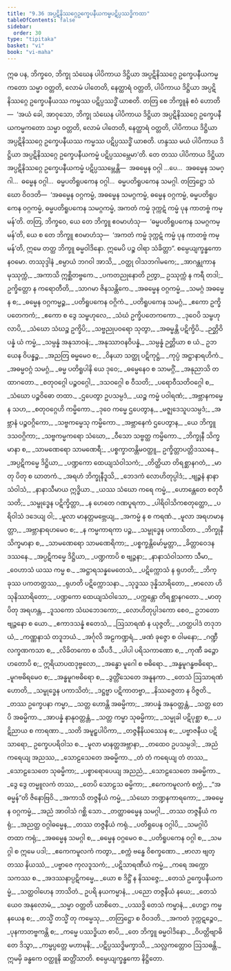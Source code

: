 ```yaml
---
title: "9.36 အပ္ပဋိနိဿဂ္ဂေဥက္ခေပနီယကမ္မပဋိပ္ပဿဒ္ဓိကထာ"
tableOfContents: false
sidebar:
  order: 30
type: "tipitaka"
basket: "vi"
book: "vi-maha"
---
```



<DynamicBreadcrumb />

<Division number="450" book="vi-maha">

<Paragraph number="1896" book="vi-maha">
ဣဓ ပန, ဘိက္ခဝေ, ဘိက္ခု သံဃေန ပါပိကာယ ဒိဋ္ဌိယာ အပ္ပဋိနိဿဂ္ဂေ ဥက္ခေပနီယကမ္မကတော သမ္မာ ဝတ္တတိ, လောမံ ပါတေတိ, နေတ္ထာရံ ဝတ္တတိ, ပါပိကာယ ဒိဋ္ဌိယာ အပ္ပဋိနိဿဂ္ဂေ ဥက္ခေပနီယဿ ကမ္မဿ ပဋိပ္ပဿဒ္ဓိံ ယာစတိ. တတြ စေ ဘိက္ခူနံ ဧဝံ ဟောတိ—  ‘အယံ ခေါ, အာဝုသော, ဘိက္ခု သံဃေန ပါပိကာယ ဒိဋ္ဌိယာ အပ္ပဋိနိဿဂ္ဂေ ဥက္ခေပနီယကမ္မကတော သမ္မာ ဝတ္တတိ, လောမံ ပါတေတိ, နေတ္ထာရံ ဝတ္တတိ, ပါပိကာယ ဒိဋ္ဌိယာ အပ္ပဋိနိဿဂ္ဂေ ဥက္ခေပနီယဿ ကမ္မဿ ပဋိပ္ပဿဒ္ဓိံ ယာစတိ. ဟန္ဒဿ မယံ ပါပိကာယ ဒိဋ္ဌိယာ အပ္ပဋိနိဿဂ္ဂေ ဥက္ခေပနီယကမ္မံ ပဋိပ္ပဿမ္ဘေမာ’တိ. တေ တဿ ပါပိကာယ ဒိဋ္ဌိယာ အပ္ပဋိနိဿဂ္ဂေ ဥက္ခေပနီယကမ္မံ ပဋိပ္ပဿမ္ဘေန္တိ—  အဓမ္မေန ဝဂ္ဂါ …ပေ…  အဓမ္မေန သမဂ္ဂါ…  ဓမ္မေန ဝဂ္ဂါ…  ဓမ္မပတိရူပကေန ဝဂ္ဂါ…  ဓမ္မပတိရူပကေန သမဂ္ဂါ. တတြဋ္ဌော သံဃော ဝိဝဒတိ—  ‘အဓမ္မေန ဝဂ္ဂကမ္မံ, အဓမ္မေန သမဂ္ဂကမ္မံ, ဓမ္မေန ဝဂ္ဂကမ္မံ, ဓမ္မပတိရူပကေန ဝဂ္ဂကမ္မံ, ဓမ္မပတိရူပကေန သမဂ္ဂကမ္မံ, အကတံ ကမ္မံ ဒုက္ကဋံ ကမ္မံ ပုန ကာတဗ္ဗံ ကမ္မန်’တိ. တတြ, ဘိက္ခဝေ, ယေ တေ ဘိက္ခူ ဧဝမာဟံသု—  ‘ဓမ္မပတိရူပကေန သမဂ္ဂကမ္မန်’တိ, ယေ စ တေ ဘိက္ခူ ဧဝမာဟံသု—  ‘အကတံ ကမ္မံ ဒုက္ကဋံ ကမ္မံ ပုန ကာတဗ္ဗံ ကမ္မန်’တိ, ဣမေ တတ္ထ ဘိက္ခူ ဓမ္မဝါဒိနော. ဣမေပိ ပဉ္စ ဝါရာ သံခိတ္တာ”.

</Paragraph>
</Division>

<Paragraph number="1897" type="center" book="vi-maha">
စမ္ပေယျက္ခန္ဓကော နဝမော.



</Paragraph>

<Paragraph number="1898" type="center" book="vi-maha">
တဿုဒ္ဒါနံ


</Paragraph>

<Paragraph number="1899" type="verses" book="vi-maha">
_စမ္ပာယံ ဘဂဝါ အာသိ,_  
_ဝတ္ထု ဝါသဘဂါမကေ;_  
_အာဂန္တုကာနမုဿုက္ကံ,_  
_အကာသိ ဣစ္ဆိတဗ္ဗကေ._  

</Paragraph>

<Paragraph number="1900" book="vi-maha">
_ပကတညုနောတိ ဉတွာ,_  
ဥဿုက္ကံ န ကရီ တဒါ;_  
ဥက္ခိတ္တော န ကရောတီတိ,_  
_သာဂမာ ဇိနသန္တိကေ._  

</Paragraph>

<Paragraph number="1901" type="verses" book="vi-maha">
_အဓမ္မေန ဝဂ္ဂကမ္မံ,_  
_သမဂ္ဂံ အဓမ္မေန စ;_  
_ဓမ္မေန ဝဂ္ဂကမ္မဉ္စ,_  
_ပတိရူပကေန ဝဂ္ဂိကံ._  

</Paragraph>

<Paragraph number="1902" type="verses" book="vi-maha">
_ပတိရူပကေန သမဂ္ဂံ,_  
_ဧကော ဥက္ခိပတေကကံ;_  
_ဧကော စ ဒွေ သမ္ဗဟုလေ,_  
_သံဃံ ဥက္ခိပတေကကော._  

</Paragraph>

<Paragraph number="1903" type="verses" book="vi-maha">
_ဒုဝေပိ သမ္ဗဟုလာပိ,_  
_သံဃော သံဃဉ္စ ဥက္ခိပိ;_  
_သဗ္ဗညုပဝရော သုတွာ,_  
_အဓမ္မန္တိ ပဋိက္ခိပိ._  

</Paragraph>

<Paragraph number="1904" type="verses" book="vi-maha">
_ဉတ္တိဝိပန္နံ ယံ ကမ္မံ,_  
_သမ္ပန္နံ အနုသာဝနံ;_  
_အနုဿာဝနဝိပန္နံ,_  
_သမ္ပန္နံ ဉတ္တိယာ စ ယံ._  

</Paragraph>

<Paragraph number="1905" type="verses" book="vi-maha">
ဥဘယေန ဝိပန္နဉ္စ,_  
_အညတြ ဓမ္မမေဝ စ;_  
_ဝိနယာ သတ္ထု ပဋိကုဋ္ဌံ,_  
_ကုပ္ပံ အဋ္ဌာနာရဟိကံ._  

</Paragraph>

<Paragraph number="1906" type="verses" book="vi-maha">
_အဓမ္မဝဂ္ဂံ သမဂ္ဂံ,_  
_ဓမ္မ ပတိရူပါနိ ယေ ဒုဝေ;_  
_ဓမ္မေနေဝ စ သာမဂ္ဂိံ,_  
_အနုညာသိ တထာဂတော._  

</Paragraph>

<Paragraph number="1907" type="verses" book="vi-maha">
_စတုဝဂ္ဂေါ ပဉ္စဝဂ္ဂေါ,_  
_ဒသဝဂ္ဂေါ စ ဝီသတိ;_  
_ပရောဝီသတိဝဂ္ဂေါ စ,_  
_သံဃော ပဉ္စဝိဓော တထာ._  

</Paragraph>

<Paragraph number="1908" type="verses" book="vi-maha">
_ဌပေတွာ ဥပသမ္ပဒံ,_  
_ယဉ္စ ကမ္မံ ပဝါရဏံ;_  
_အဗ္ဘာနကမ္မေန သဟ,_  
_စတုဝဂ္ဂေဟိ ကမ္မိကော._  

</Paragraph>

<Paragraph number="1909" type="verses" book="vi-maha">
_ဒုဝေ ကမ္မေ ဌပေတွာန,_  
_မဇ္ဈဒေသူပသမ္ပဒံ;_  
_အဗ္ဘာနံ ပဉ္စဝဂ္ဂိကော,_  
_သဗ္ဗကမ္မေသု ကမ္မိကော._  

</Paragraph>

<Paragraph number="1910" type="verses" book="vi-maha">
_အဗ္ဘာနေကံ ဌပေတွာန,_  
_ယေ ဘိက္ခူ ဒသဝဂ္ဂိကာ;_  
_သဗ္ဗကမ္မကရော သံဃော,_  
_ဝီသော သဗ္ဗတ္ထ ကမ္မိကော._  

</Paragraph>

<Paragraph number="1911" type="verses" book="vi-maha">
_ဘိက္ခုနီ သိက္ခမာနာ စ,_  
_သာမဏေရော သာမဏေရီ;_  
_ပစ္စက္ခာတန္တိမဝတ္ထူ,_  
ဥက္ခိတ္တာပတ္တိဒဿနေ._  

</Paragraph>

<Paragraph number="1912" type="verses" book="vi-maha">
_အပ္ပဋိကမ္မေ ဒိဋ္ဌိယာ,_  
_ပဏ္ဍကော ထေယျသံဝါသကံ;_  
_တိတ္ထိယာ တိရစ္ဆာနဂတံ,_  
_မာတု ပိတု စ ဃာတကံ._  

</Paragraph>

<Paragraph number="1913" type="verses" book="vi-maha">
_အရဟံ ဘိက္ခုနီဒူသိ,_  
_ဘေဒကံ လောဟိတုပ္ပါဒံ;_  
_ဗျဉ္ဇနံ နာနာသံဝါသံ,_  
_နာနာသီမာယ ဣဒ္ဓိယာ._  

</Paragraph>

<Paragraph number="1914" type="verses" book="vi-maha">
_ယဿ သံဃော ကရေ ကမ္မံ,_  
_ဟောန္တေတေ စတုဝီသတိ;_  
_သမ္ဗုဒ္ဓေန ပဋိက္ခိတ္တာ,_  
_န ဟေတေ ဂဏပူရကာ._  

</Paragraph>

<Paragraph number="1915" type="verses" book="vi-maha">
_ပါရိဝါသိကစတုတ္ထော,_  
_ပရိဝါသံ ဒဒေယျ ဝါ;_  
_မူလာ မာနတ္တမဗ္ဘေယျ,_  
_အကမ္မံ န စ ကရဏံ._  

</Paragraph>

<Paragraph number="1916" type="verses" book="vi-maha">
_မူလာ အရဟမာနတ္တာ,_  
_အဗ္ဘာနာရဟမေဝ စ;_  
_န ကမ္မကာရကာ ပဉ္စ,_  
_သမ္ဗုဒ္ဓေန ပကာသိတာ._  

</Paragraph>

<Paragraph number="1917" type="verses" book="vi-maha">
_ဘိက္ခုနီ သိက္ခမာနာ စ,_  
_သာမဏေရော သာမဏေရိကာ;_  
_ပစ္စက္ခန္တိမော်မ္မတ္တာ,_  
_ခိတ္တာဝေဒနဒဿနေ._  

</Paragraph>

<Paragraph number="1918" type="verses" book="vi-maha">
_အပ္ပဋိကမ္မေ ဒိဋ္ဌိယာ,_  
_ပဏ္ဍကာပိ စ ဗျဉ္ဇနာ;_  
_နာနာသံဝါသကာ သီမာ,_  
_ဝေဟာသံ ယဿ ကမ္မ စ._  

</Paragraph>

<Paragraph number="1919" type="verses" book="vi-maha">
_အဋ္ဌာရသန္နမေတေသံ,_  
_ပဋိက္ကောသံ န ရုဟတိ;_  
_ဘိက္ခုဿ ပကတတ္တဿ,_  
_ရုဟတိ ပဋိက္ကောသနာ._  

</Paragraph>

<Paragraph number="1920" type="verses" book="vi-maha">
_သုဒ္ဓဿ ဒုန္နိသာရိတော,_  
_ဗာလော ဟိ သုနိဿာရိတော;_  
_ပဏ္ဍကော ထေယျသံဝါသော,_  
_ပက္ကန္တော တိရစ္ဆာနဂတော._  

</Paragraph>

<Paragraph number="1921" type="verses" book="vi-maha">
_မာတု ပိတု အရဟန္တ,_  
_ဒူသကော သံဃဘေဒကော;_  
_လောဟိတုပ္ပါဒကော စေဝ,_  
ဥဘတောဗျဉ္ဇနော စ ယော._  

</Paragraph>

<Paragraph number="1922" type="verses" book="vi-maha">
_ဧကာဒသန္နံ ဧတေသံ,_  
_ဩသာရဏံ န ယုဇ္ဇတိ;_  
_ဟတ္ထပါဒံ တဒုဘယံ,_  
_ကဏ္ဏနာသံ တဒူဘယံ._  

</Paragraph>

<Paragraph number="1923" type="verses" book="vi-maha">
_အင်္ဂုလိ အဠကဏ္ဍရံ,_  
_ဖဏံ ခုဇ္ဇော စ ဝါမနော;_  
_ဂဏ္ဍီ လက္ခဏကသာ စ,_  
_လိခိတကော စ သီပဒီ._  

</Paragraph>

<Paragraph number="1924" type="verses" book="vi-maha">
_ပါပါ ပရိသကာဏော စ,_  
_ကုဏီ ခဉ္ဇော ဟတောပိ စ;_  
ဣရိယာပထဒုဗ္ဗလော,_  
_အန္ဓော မူဂေါ စ ဗဓိရော._  

</Paragraph>

<Paragraph number="1925" type="verses" book="vi-maha">
_အန္ဓမူဂန္ဓဗဓိရော,_  
_မူဂဗဓိရမေဝ စ;_  
_အန္ဓမူဂဗဓိရော စ,_  
_ဒွတ္တိံသေတေ အနူနကာ._  

</Paragraph>

<Paragraph number="1926" type="verses" book="vi-maha">
_တေသံ ဩသာရဏံ ဟောတိ,_  
_သမ္ဗုဒ္ဓေန ပကာသိတံ;_  
_ဒဋ္ဌဗ္ဗာ ပဋိကာတဗ္ဗာ,_  
_နိဿဇ္ဇေတာ န ဝိဇ္ဇတိ._  

</Paragraph>

<Paragraph number="1927" type="verses" book="vi-maha">
_တဿ ဥက္ခေပနာ ကမ္မာ,_  
_သတ္တ ဟောန္တိ အဓမ္မိကာ;_  
_အာပန္နံ အနုဝတ္တန္တံ,_  
_သတ္တ တေပိ အဓမ္မိကာ._  

</Paragraph>

<Paragraph number="1928" type="verses" book="vi-maha">
_အာပန္နံ နာနုဝတ္တန္တံ,_  
_သတ္တ ကမ္မာ သုဓမ္မိကာ;_  
_သမ္မုခါ ပဋိပုစ္ဆာ စ,_  
_ပဋိညာယ စ ကာရဏာ._  

</Paragraph>

<Paragraph number="1929" type="verses" book="vi-maha">
_သတိ အမူဠှပါပိကာ,_  
_တဇ္ဇနီနိယဿေန စ;_  
_ပဗ္ဗာဇနီယ ပဋိသာရော,_  
ဥက္ခေပပရိဝါသ စ._  

</Paragraph>

<Paragraph number="1930" type="verses" book="vi-maha">
_မူလာ မာနတ္တအဗ္ဘာနာ,_  
_တထေဝ ဥပသမ္ပဒါ;_  
_အညံ ကရေယျ အညဿ,_  
_သောဠသေတေ အဓမ္မိကာ._  

</Paragraph>

<Paragraph number="1931" type="verses" book="vi-maha">
_တံ တံ ကရေယျ တံ တဿ,_  
_သောဠသေတေ သုဓမ္မိကာ;_  
_ပစ္စာရောပေယျ အညညံ,_  
_သောဠသေတေ အဓမ္မိကာ._  

</Paragraph>

<Paragraph number="1932" type="verses" book="vi-maha">
_ဒွေ ဒွေ တမ္မူလကံ တဿ,_  
_တေပိ သောဠသ ဓမ္မိကာ;_  
_ဧကေကမူလကံ စက္ကံ,_  
_“အဓမ္မန်”တိ ဇိနောဗြဝိ._  

</Paragraph>

<Paragraph number="1933" type="verses" book="vi-maha">
_အကာသိ တဇ္ဇနီယံ ကမ္မံ,_  
_သံဃော ဘဏ္ဍနကာရကော;_  
_အဓမ္မေန ဝဂ္ဂကမ္မံ,_  
_အညံ အာဝါသံ ဂစ္ဆိ သော._  

</Paragraph>

<Paragraph number="1934" type="verses" book="vi-maha">
_တတ္ထာဓမ္မေန သမဂ္ဂါ,_  
_တဿ တဇ္ဇနီယံ ကရုံ;_  
_အညတ္ထ ဝဂ္ဂါဓမ္မေန,_  
_တဿ တဇ္ဇနီယံ ကရုံ._  

</Paragraph>

<Paragraph number="1935" type="verses" book="vi-maha">
_ပတိရူပေန ဝဂ္ဂါပိ,_  
_သမဂ္ဂါပိ တထာ ကရုံ;_  
_အဓမ္မေန သမဂ္ဂါ စ,_  
_ဓမ္မေန ဝဂ္ဂမေဝ စ._  

</Paragraph>

<Paragraph number="1936" type="verses" book="vi-maha">
_ပတိရူပကေန ဝဂ္ဂါ စ,_  
_သမဂ္ဂါ စ ဣမေ ပဒါ;_  
_ဧကေကမူလကံ ကတွာ,_  
_စက္ကံ ဗန္ဓေ ဝိစက္ခဏော._  

</Paragraph>

<Paragraph number="1937" type="verses" book="vi-maha">
_ဗာလာ ဗျတ္တဿ နိယဿံ,_  
_ပဗ္ဗာဇေ ကုလဒူသကံ;_  
_ပဋိသာရဏီယံ ကမ္မံ,_  
_ကရေ အက္ကောသကဿ စ._  

</Paragraph>

<Paragraph number="1938" type="verses" book="vi-maha">
_အဒဿနာပ္ပဋိကမ္မေ,_  
_ယော စ ဒိဋ္ဌိံ န နိဿဇ္ဇေ;_  
_တေသံ ဥက္ခေပနီယကမ္မံ,_  
_သတ္ထဝါဟေန ဘာသိတံ._  

</Paragraph>

<Paragraph number="1939" type="verses" book="vi-maha">
ဥပရိ နယကမ္မာနံ,_  
_ပညော တဇ္ဇနီယံ နယေ;_  
_တေသံယေဝ အနုလောမံ,_  
_သမ္မာ ဝတ္တတိ ယာစိတေ._  

</Paragraph>

<Paragraph number="1940" type="verses" book="vi-maha">
_ပဿဒ္ဓိ တေသံ ကမ္မာနံ,_  
_ဟေဋ္ဌာ ကမ္မနယေန စ;_  
_တသ္မိံ တသ္မိံ တု ကမ္မေသု,_  
_တတြဋ္ဌော စ ဝိဝဒတိ._  

</Paragraph>

<Paragraph number="1941" type="verses" book="vi-maha">
_အကတံ ဒုက္ကဋဉ္စေဝ,_  
_ပုနကာတဗ္ဗကန္တိ စ;_  
_ကမ္မေ ပဿဒ္ဓိယာ စာပိ,_  
_တေ ဘိက္ခူ ဓမ္မဝါဒိနော._  

</Paragraph>

<Paragraph number="1942" type="verses" book="vi-maha">
_ဝိပတ္တိဗျာဓိတေ ဒိသွာ,_  
_ကမ္မပ္ပတ္တေ မဟာမုနိ;_  
_ပဋိပ္ပဿဒ္ဓိမက္ခာသိ,_  
_သလ္လကတ္တောဝ ဩသဓန္တိ._  


</Paragraph>

<Paragraph number="1943" type="center" book="vi-maha">
ဣမမှိ ခန္ဓကေ ဝတ္ထူနိ ဆတ္တိံသာတိ.



</Paragraph>

<Paragraph number="1944" type="center" book="vi-maha">
စမ္ပေယျက္ခန္ဓကော နိဋ္ဌိတော.
</Paragraph>